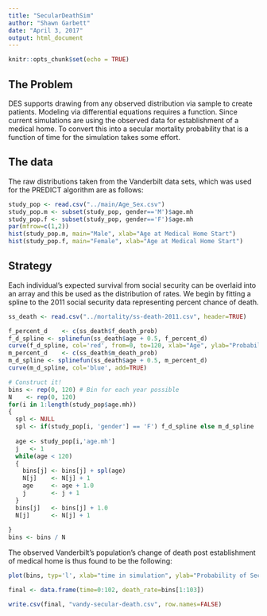 ```yaml
---
title: "SecularDeathSim"
author: "Shawn Garbett"
date: "April 3, 2017"
output: html_document
---
```


```r
knitr::opts_chunk$set(echo = TRUE)
```

## The Problem

DES supports drawing from any observed distribution via sample to create patients. Modeling via differential equations requires a function. Since current simulations are using the observed data for establishment of a medical home. To convert this into a secular mortality probability that is a function of time for the simulation takes some effort.

## The data

The raw distributions taken from the Vanderbilt data sets, which was used for the PREDICT algorithm are as follows:

```r
study_pop <- read.csv("../main/Age_Sex.csv")
study_pop.m <- subset(study_pop, gender=='M')$age.mh
study_pop.f <- subset(study_pop, gender=='F')$age.mh
par(mfrow=c(1,2))
hist(study_pop.m, main="Male", xlab="Age at Medical Home Start")
hist(study_pop.f, main="Female", xlab="Age at Medical Home Start")

```

## Strategy

Each individual's expected survival from social security can be overlaid into an array and this be used as the distribution of rates. We begin by fitting a spline to the 2011 social security data representing percent chance of death.
```r
ss_death <- read.csv("../mortality/ss-death-2011.csv", header=TRUE)

f_percent_d    <- c(ss_death$f_death_prob)
f_d_spline <- splinefun(ss_death$age + 0.5, f_percent_d)
curve(f_d_spline, col='red', from=0, to=120, xlab="Age", ylab="Probability of Secular Death")
m_percent_d    <- c(ss_death$m_death_prob)
m_d_spline <- splinefun(ss_death$age + 0.5, m_percent_d)
curve(m_d_spline, col='blue', add=TRUE)

# Construct it!
bins <- rep(0, 120) # Bin for each year possible
N    <- rep(0, 120)
for(i in 1:length(study_pop$age.mh))
{
  spl <- NULL
  spl <- if(study_pop[i, 'gender'] == 'F') f_d_spline else m_d_spline
  
  age <- study_pop[i,'age.mh']
  j   <- 1
  while(age < 120)
  {
    bins[j] <- bins[j] + spl(age)
    N[j]    <- N[j] + 1
    age     <- age + 1.0
    j       <- j + 1
  }
  bins[j]   <- bins[j] + 1.0
  N[j]      <- N[j] + 1
  
}
bins <- bins / N
```

The observed Vanderbilt's population's change of death post establishment of medical home is thus found to be the following:

```r
plot(bins, typ='l', xlab="time in simulation", ylab="Probability of Secular Death")

final <- data.frame(time=0:102, death_rate=bins[1:103])

write.csv(final, "vandy-secular-death.csv", row.names=FALSE)
```

